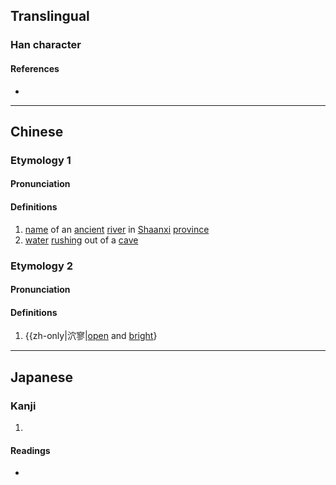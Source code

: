 {{character info/new}}
==Translingual==

===Han character===
{{Han char|rn=85|rad=水|as=05|sn=8|four=33187|canj=EJC|ids=⿰氵穴}}

====References====
* {{Han ref|kx=0618.090|dkj=17320|dj=1013.060|hdz=31594.040|uh=6CEC|ud=27884|bh=CCEF|bd=52463}}

----

==Chinese==
{{zh-forms}}

===Etymology 1===

====Pronunciation====
{{zh-pron
|m=jué
|c=kyut3
|mc=y
|oc=y
|ma=
|cat=pn,n
}}

====Definitions====
{{zh-hanzi}}

# [[name]] of an [[ancient]] [[river]] in [[Shaanxi]] [[province]]
# [[water]] [[rush]]ing out of a [[cave]]

===Etymology 2===

====Pronunciation====
{{zh-pron
|m=xuè
|c=hyut3
|cat=a
}}

====Definitions====
{{zh-hanzi}}

# {{zh-only|泬寥|[[open]] and [[bright]]}

----

==Japanese==

===Kanji===
{{ja-kanji|grade=|rs=水05}}

# {{defn|lang=ja|sort=水05}}

====Readings====
* {{ja-readings|on=[[けつ]] (ketsu), [[けち]] (kechi)|kun=[[ほとばしる]] (hotobashiru)}}